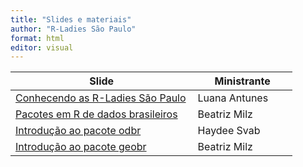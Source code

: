 ```yaml
---
title: "Slides e materiais"
author: "R-Ladies São Paulo"
format: html
editor: visual
---
```


| Slide                                                                           | Ministrante   |
|----------------------------------------------|-------------------------|
| [Conhecendo as R-Ladies São Paulo](slide-rladies.qmd){target="_blank"}          | Luana Antunes |
| [Pacotes em R de dados brasileiros](introducao-pacotes-br.qmd){target="_blank"} | Beatriz Milz  |
| [Introdução ao pacote odbr](https://hsvab.github.io/latinr2023-championsprogram/){target="_blank"}                    | Haydee Svab   |
| [Introdução ao pacote geobr](slide-geobr.qmd){target="_blank"}                  | Beatriz Milz  |
